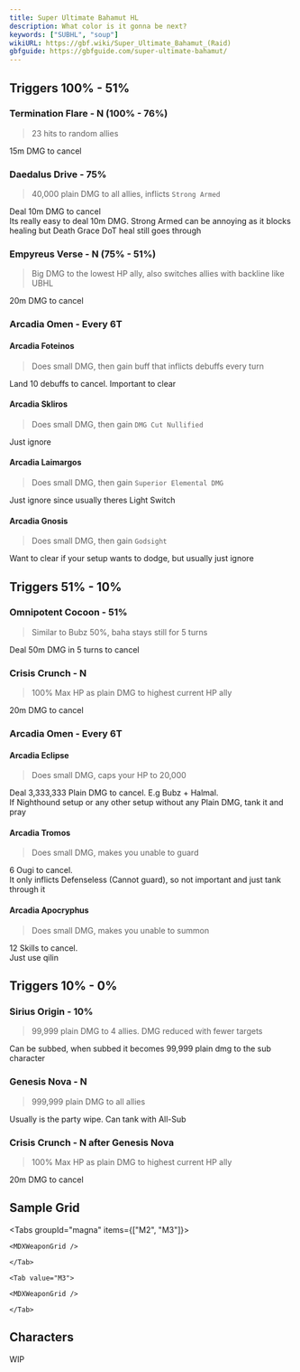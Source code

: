 ```yaml
---
title: Super Ultimate Bahamut HL
description: What color is it gonna be next?
keywords: ["SUBHL", "soup"]
wikiURL: https://gbf.wiki/Super_Ultimate_Bahamut_(Raid)
gbfguide: https://gbfguide.com/super-ultimate-bahamut/
---
```


## Triggers 100% - 51%

### Termination Flare - N (100% - 76%)

> 23 hits to random allies

15m DMG to cancel

### Daedalus Drive - 75%

> 40,000 plain DMG to all allies, inflicts `Strong Armed`

Deal 10m DMG to cancel  
Its really easy to deal 10m DMG. Strong Armed can be annoying as it blocks healing but Death Grace DoT heal still goes through

### Empyreus Verse - N (75% - 51%)

> Big DMG to the lowest HP ally, also switches allies with backline like UBHL

20m DMG to cancel

### Arcadia Omen - Every 6T

#### Arcadia Foteinos

> Does small DMG, then gain buff that inflicts debuffs every turn

Land 10 debuffs to cancel. Important to clear

#### Arcadia Skliros

> Does small DMG, then gain `DMG Cut Nullified`

Just ignore

#### Arcadia Laimargos

> Does small DMG, then gain `Superior Elemental DMG`

Just ignore since usually theres Light Switch

#### Arcadia Gnosis

> Does small DMG, then gain `Godsight`

Want to clear if your setup wants to dodge, but usually just ignore

## Triggers 51% - 10%

### Omnipotent Cocoon - 51%

> Similar to Bubz 50%, baha stays still for 5 turns

Deal 50m DMG in 5 turns to cancel

### Crisis Crunch - N

> 100% Max HP as plain DMG to highest current HP ally

20m DMG to cancel

### Arcadia Omen - Every 6T

#### Arcadia Eclipse

> Does small DMG, caps your HP to 20,000

Deal 3,333,333 Plain DMG to cancel. E.g Bubz + Halmal.  
If Nighthound setup or any other setup without any Plain DMG, tank it and pray

#### Arcadia Tromos

> Does small DMG, makes you unable to guard

6 Ougi to cancel.  
It only inflicts Defenseless (Cannot guard), so not important and just tank through it

#### Arcadia Apocryphus

> Does small DMG, makes you unable to summon

12 Skills to cancel.  
Just use qilin

## Triggers 10% - 0%

### Sirius Origin - 10%

> 99,999 plain DMG to 4 allies. DMG reduced with fewer targets

Can be subbed, when subbed it becomes 99,999 plain dmg to the sub character

### Genesis Nova - N

> 999,999 plain DMG to all allies

Usually is the party wipe. Can tank with All-Sub

### Crisis Crunch - N after Genesis Nova

> 100% Max HP as plain DMG to highest current HP ally

20m DMG to cancel

## Sample Grid

<Tabs groupId="magna" items={["M2", "M3"]}>
	<Tab value="M2">

    <MDXWeaponGrid />

    </Tab>

    <Tab value="M3">

    <MDXWeaponGrid />

    </Tab>

</Tabs>

## Characters

WIP

